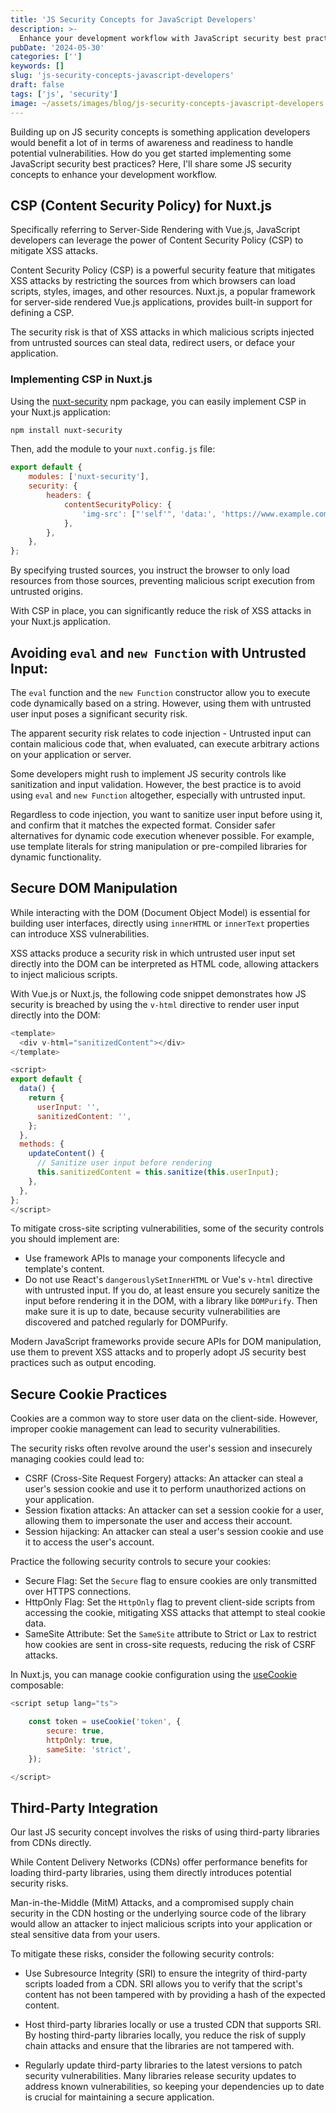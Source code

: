 ```yaml
---
title: 'JS Security Concepts for JavaScript Developers'
description: >-
  Enhance your development workflow with JavaScript security best practices. Learn about Content Security Policy (CSP) in Nuxt.js, avoiding `eval` and `new Function` with untrusted input, secure DOM manipulation, cookie security, and third-party integration.
pubDate: '2024-05-30'
categories: ['']
keywords: []
slug: 'js-security-concepts-javascript-developers'
draft: false
tags: ['js', 'security']
image: ~/assets/images/blog/js-security-concepts-javascript-developers.jpeg
---
```



Building up on JS security concepts is something application developers would benefit a lot of in terms of awareness and readiness to handle potential vulnerabilities. How do you get started implementing some JavaScript security best practices? Here, I'll share some JS security concepts to enhance your development workflow.

## CSP (Content Security Policy) for Nuxt.js

Specifically referring to Server-Side Rendering with Vue.js, JavaScript developers can leverage the power of Content Security Policy (CSP) to mitigate XSS attacks.

Content Security Policy (CSP) is a powerful security feature that mitigates XSS attacks by restricting the sources from which browsers can load scripts, styles, images, and other resources. Nuxt.js, a popular framework for server-side rendered Vue.js applications, provides built-in support for defining a CSP.

The security risk is that of XSS attacks in which malicious scripts injected from untrusted sources can steal data, redirect users, or deface your application.

### Implementing CSP in Nuxt.js

Using the [nuxt-security](https://github.com/Baroshem/nuxt-security) npm package, you can easily implement CSP in your Nuxt.js application:

```bash
npm install nuxt-security
```

Then, add the module to your `nuxt.config.js` file:

```js
export default {
	modules: ['nuxt-security'],
	security: {
		headers: {
			contentSecurityPolicy: {
				'img-src': ["'self'", 'data:', 'https://www.example.com'],
			},
		},
	},
};
```

By specifying trusted sources, you instruct the browser to only load resources from those sources, preventing malicious script execution from untrusted origins.

With CSP in place, you can significantly reduce the risk of XSS attacks in your Nuxt.js application.

## Avoiding `eval` and `new Function` with Untrusted Input:

The `eval` function and the `new Function` constructor allow you to execute code dynamically based on a string. However, using them with untrusted user input poses a significant security risk.

The apparent security risk relates to code injection - Untrusted input can contain malicious code that, when evaluated, can execute arbitrary actions on your application or server.

Some developers might rush to implement JS security controls like sanitization and input validation. However, the best practice is to avoid using `eval` and `new Function` altogether, especially with untrusted input.

Regardless to code injection, you want to sanitize user input before using it, and confirm that it matches the expected format. Consider safer alternatives for dynamic code execution whenever possible. For example, use template literals for string manipulation or pre-compiled libraries for dynamic functionality.

<BlogCallToAction client:idle />

## Secure DOM Manipulation

While interacting with the DOM (Document Object Model) is essential for building user interfaces, directly using `innerHTML` or `innerText` properties can introduce XSS vulnerabilities.

XSS attacks produce a security risk in which untrusted user input set directly into the DOM can be interpreted as HTML code, allowing attackers to inject malicious scripts.

With Vue.js or Nuxt.js, the following code snippet demonstrates how JS security is breached by using the `v-html` directive to render user input directly into the DOM:

```js
<template>
  <div v-html="sanitizedContent"></div>
</template>

<script>
export default {
  data() {
    return {
      userInput: '',
      sanitizedContent: '',
    };
  },
  methods: {
    updateContent() {
      // Sanitize user input before rendering
      this.sanitizedContent = this.sanitize(this.userInput);
    },
  },
};
</script>
```

To mitigate cross-site scripting vulnerabilities, some of the security controls you should implement are:

- Use framework APIs to manage your components lifecycle and template's content.
- Do not use React's `dangerouslySetInnerHTML` or Vue's `v-html` directive with untrusted input. If you do, at least ensure you securely sanitize the input before rendering it in the DOM, with a library like `DOMPurify`. Then make sure it is up to date, because security vulnerabilities are discovered and patched regularly for DOMPurify.

Modern JavaScript frameworks provide secure APIs for DOM manipulation, use them to prevent XSS attacks and to properly adopt JS security best practices such as output encoding.

## Secure Cookie Practices

Cookies are a common way to store user data on the client-side. However, improper cookie management can lead to security vulnerabilities.

The security risks often revolve around the user's session and insecurely managing cookies could lead to:

- CSRF (Cross-Site Request Forgery) attacks: An attacker can steal a user's session cookie and use it to perform unauthorized actions on your application.
- Session fixation attacks: An attacker can set a session cookie for a user, allowing them to impersonate the user and access their account.
- Session hijacking: An attacker can steal a user's session cookie and use it to access the user's account.

Practice the following security controls to secure your cookies:

- Secure Flag: Set the `Secure` flag to ensure cookies are only transmitted over HTTPS connections.
- HttpOnly Flag: Set the `HttpOnly` flag to prevent client-side scripts from accessing the cookie, mitigating XSS attacks that attempt to steal cookie data.
- SameSite Attribute: Set the `SameSite` attribute to Strict or Lax to restrict how cookies are sent in cross-site requests, reducing the risk of CSRF attacks.

In Nuxt.js, you can manage cookie configuration using the [useCookie](https://nuxt.com/docs/api/composables/use-cookie) composable:

```js
<script setup lang="ts">

    const token = useCookie('token', {
        secure: true,
        httpOnly: true,
        sameSite: 'strict',
    });

</script>
```

## Third-Party Integration

Our last JS security concept involves the risks of using third-party libraries from CDNs directly.

While Content Delivery Networks (CDNs) offer performance benefits for loading third-party libraries, using them directly introduces potential security risks.

Man-in-the-Middle (MitM) Attacks, and a compromised supply chain security in the CDN hosting or the underlying source code of the library would allow an attacker to inject malicious scripts into your application or steal sensitive data from your users.

To mitigate these risks, consider the following security controls:

- Use Subresource Integrity (SRI) to ensure the integrity of third-party scripts loaded from a CDN. SRI allows you to verify that the script's content has not been tampered with by providing a hash of the expected content.

- Host third-party libraries locally or use a trusted CDN that supports SRI. By hosting third-party libraries locally, you reduce the risk of supply chain attacks and ensure that the libraries are not tampered with.

- Regularly update third-party libraries to the latest versions to patch security vulnerabilities. Many libraries release security updates to address known vulnerabilities, so keeping your dependencies up to date is crucial for maintaining a secure application.
